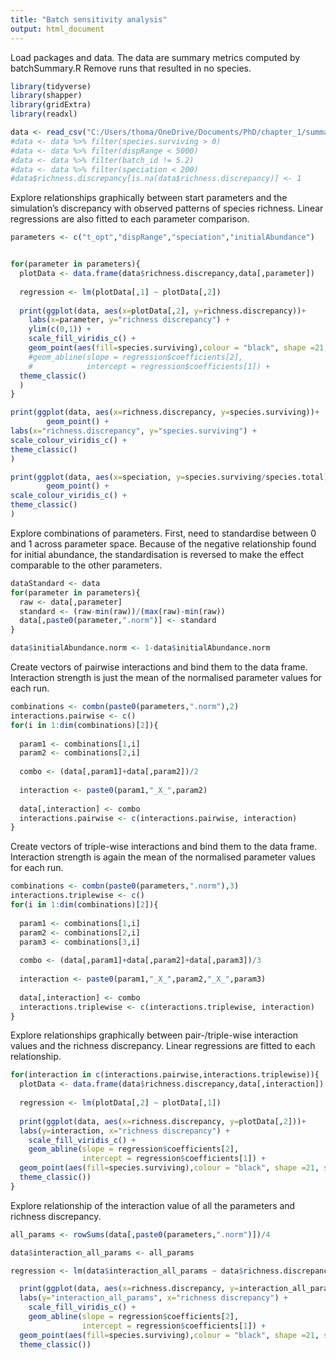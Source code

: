 ---
title: "Batch sensitivity analysis"
output: html_document
---

Load packages and data.
The data are summary metrics computed by batchSummary.R
Remove runs that resulted in no species.

```{r, message = FALSE}
library(tidyverse)
library(shapper)
library(gridExtra)
library(readxl)

data <- read_csv("C:/Users/thoma/OneDrive/Documents/PhD/chapter_1/summaries/all.csv")
#data <- data %>% filter(species.surviving > 0)
#data <- data %>% filter(dispRange < 5000)
#data <- data %>% filter(batch_id != 5.2)
#data <- data %>% filter(speciation < 200)
#data$richness.discrepancy[is.na(data$richness.discrepancy)] <- 1
```

Explore relationships graphically between start parameters and the simulation's discrepancy with observed patterns of species richness.
Linear regressions are also fitted to each parameter comparison.

```{r, echo = FALSE}
parameters <- c("t_opt","dispRange","speciation","initialAbundance")


for(parameter in parameters){
  plotData <- data.frame(data$richness.discrepancy,data[,parameter])
  
  regression <- lm(plotData[,1] ~ plotData[,2])
  
  print(ggplot(data, aes(x=plotData[,2], y=richness.discrepancy))+
    labs(x=parameter, y="richness discrepancy") +
    ylim(c(0,1)) +
    scale_fill_viridis_c() +
    geom_point(aes(fill=species.surviving),colour = "black", shape =21, size = 2) +
    #geom_abline(slope = regression$coefficients[2],
    #            intercept = regression$coefficients[1]) +
  theme_classic()
  )
}

print(ggplot(data, aes(x=richness.discrepancy, y=species.surviving))+
        geom_point() +
labs(x="richness.discrepancy", y="species.surviving") +
scale_colour_viridis_c() +
theme_classic()
)

print(ggplot(data, aes(x=speciation, y=species.surviving/species.total))+
        geom_point() +
scale_colour_viridis_c() +
theme_classic()
)
```


Explore combinations of parameters.
First, need to standardise between 0 and 1 across parameter space.
Because of the negative relationship found for initial abundance, the standardisation is reversed to make the effect comparable to the other parameters.

```{r}
dataStandard <- data
for(parameter in parameters){
  raw <- data[,parameter]
  standard <- (raw-min(raw))/(max(raw)-min(raw))
  data[,paste0(parameter,".norm")] <- standard
}

data$initialAbundance.norm <- 1-data$initialAbundance.norm

```

Create vectors of pairwise interactions and bind them to the data frame.
Interaction strength is just the mean of the normalised parameter values for each run.

```{r}

combinations <- combn(paste0(parameters,".norm"),2)
interactions.pairwise <- c()
for(i in 1:dim(combinations)[2]){
  
  param1 <- combinations[1,i]
  param2 <- combinations[2,i]
  
  combo <- (data[,param1]+data[,param2])/2
  
  interaction <- paste0(param1,"_X_",param2)
  
  data[,interaction] <- combo
  interactions.pairwise <- c(interactions.pairwise, interaction)
}

```

Create vectors of triple-wise interactions and bind them to the data frame.
Interaction strength is again the mean of the normalised parameter values for each run.

```{r}
combinations <- combn(paste0(parameters,".norm"),3)
interactions.triplewise <- c()
for(i in 1:dim(combinations)[2]){
  
  param1 <- combinations[1,i]
  param2 <- combinations[2,i]
  param3 <- combinations[3,i]
  
  combo <- (data[,param1]+data[,param2]+data[,param3])/3
  
  interaction <- paste0(param1,"_X_",param2,"_X_",param3)
  
  data[,interaction] <- combo
  interactions.triplewise <- c(interactions.triplewise, interaction)
}
```


Explore relationships graphically between pair-/triple-wise interaction values and the richness discrepancy.
Linear regressions are fitted to each relationship.

```{r, warnings = FALSE}

for(interaction in c(interactions.pairwise,interactions.triplewise)){
  plotData <- data.frame(data$richness.discrepancy,data[,interaction])
  
  regression <- lm(plotData[,2] ~ plotData[,1])
  
  print(ggplot(data, aes(x=richness.discrepancy, y=plotData[,2]))+
  labs(y=interaction, x="richness discrepancy") +
    scale_fill_viridis_c() +
    geom_abline(slope = regression$coefficients[2],
                intercept = regression$coefficients[1]) +
  geom_point(aes(fill=species.surviving),colour = "black", shape =21, size = 2) +
  theme_classic())
}


```

Explore relationship of the interaction value of all the parameters and richness discrepancy.

```{r}


all_params <- rowSums(data[,paste0(parameters,".norm")])/4

data$interaction_all_params <- all_params

regression <- lm(data$interaction_all_params ~ data$richness.discrepancy)

  print(ggplot(data, aes(x=richness.discrepancy, y=interaction_all_params))+
  labs(y="interaction_all_params", x="richness discrepancy") +
    scale_fill_viridis_c() +
    geom_abline(slope = regression$coefficients[2],
                intercept = regression$coefficients[1]) +
  geom_point(aes(fill=species.surviving),colour = "black", shape =21, size = 2) +
  theme_classic())


```

























